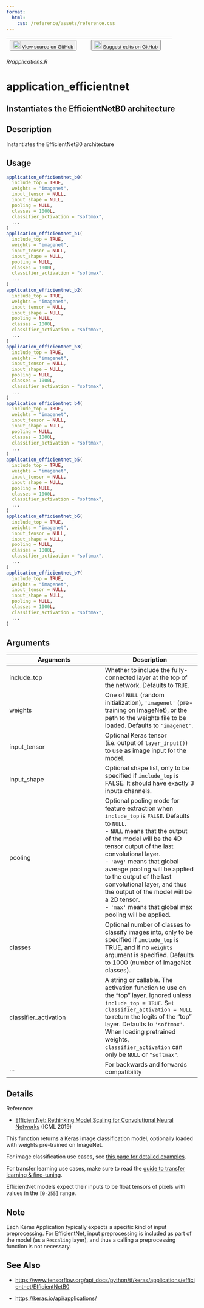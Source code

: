 ```yaml
---
format:
  html:
    css: /reference/assets/reference.css
---
```


| <button class="button"> ![](/reference/assets/GitHub-Mark-32px.png){width="20"} [View source on GitHub](https://github.com/rstudio/keras//blob/main/R/applications.R) </button> | <button class="button"> ![](/reference/assets/GitHub-Mark-32px.png){width="20"} [Suggest edits on GitHub](https://github.com/rstudio/keras//edit/main/R/applications.R) </button> |
|:------------------------------:|:--------------------------------------:|

*R/applications.R*

# application_efficientnet

## Instantiates the EfficientNetB0 architecture

## Description
Instantiates the EfficientNetB0 architecture 


## Usage
```r
application_efficientnet_b0( 
  include_top = TRUE, 
  weights = "imagenet", 
  input_tensor = NULL, 
  input_shape = NULL, 
  pooling = NULL, 
  classes = 1000L, 
  classifier_activation = "softmax", 
  ... 
) 
application_efficientnet_b1( 
  include_top = TRUE, 
  weights = "imagenet", 
  input_tensor = NULL, 
  input_shape = NULL, 
  pooling = NULL, 
  classes = 1000L, 
  classifier_activation = "softmax", 
  ... 
) 
application_efficientnet_b2( 
  include_top = TRUE, 
  weights = "imagenet", 
  input_tensor = NULL, 
  input_shape = NULL, 
  pooling = NULL, 
  classes = 1000L, 
  classifier_activation = "softmax", 
  ... 
) 
application_efficientnet_b3( 
  include_top = TRUE, 
  weights = "imagenet", 
  input_tensor = NULL, 
  input_shape = NULL, 
  pooling = NULL, 
  classes = 1000L, 
  classifier_activation = "softmax", 
  ... 
) 
application_efficientnet_b4( 
  include_top = TRUE, 
  weights = "imagenet", 
  input_tensor = NULL, 
  input_shape = NULL, 
  pooling = NULL, 
  classes = 1000L, 
  classifier_activation = "softmax", 
  ... 
) 
application_efficientnet_b5( 
  include_top = TRUE, 
  weights = "imagenet", 
  input_tensor = NULL, 
  input_shape = NULL, 
  pooling = NULL, 
  classes = 1000L, 
  classifier_activation = "softmax", 
  ... 
) 
application_efficientnet_b6( 
  include_top = TRUE, 
  weights = "imagenet", 
  input_tensor = NULL, 
  input_shape = NULL, 
  pooling = NULL, 
  classes = 1000L, 
  classifier_activation = "softmax", 
  ... 
) 
application_efficientnet_b7( 
  include_top = TRUE, 
  weights = "imagenet", 
  input_tensor = NULL, 
  input_shape = NULL, 
  pooling = NULL, 
  classes = 1000L, 
  classifier_activation = "softmax", 
  ... 
) 
```

## Arguments
|Arguments|Description|
|---|---|
| include_top | Whether to include the fully-connected layer at the top of the network. Defaults to `TRUE`. |
| weights | One of `NULL` (random initialization), `'imagenet'` (pre-training on ImageNet), or the path to the weights file to be loaded. Defaults to `'imagenet'`. |
| input_tensor | Optional Keras tensor (i.e. output of `layer_input()`) to use as image input for the model. |
| input_shape | Optional shape list, only to be specified if `include_top` is FALSE. It should have exactly 3 inputs channels. |
| pooling | Optional pooling mode for feature extraction when `include_top` is `FALSE`. Defaults to `NULL`. <br>- `NULL` means that the output of the model will be the 4D tensor output of the last convolutional layer. <br>- `'avg'` means that global average pooling will be applied to the output of the last convolutional layer, and thus the output of the model will be a 2D tensor. <br>- `'max'` means that global max pooling will be applied.  |
| classes | Optional number of classes to classify images into, only to be specified if `include_top` is TRUE, and if no `weights` argument is specified. Defaults to 1000 (number of ImageNet classes). |
| classifier_activation | A string or callable. The activation function to use on the "top" layer. Ignored unless `include_top = TRUE`. Set `classifier_activation = NULL` to return the logits of the "top" layer. Defaults to `'softmax'`. When loading pretrained weights, `classifier_activation` can only be `NULL` or `"softmax"`. |
| ... | For backwards and forwards compatibility |

## Details

Reference: 

- [EfficientNet: Rethinking Model Scaling for Convolutional Neural Networks](https://arxiv.org/abs/1905.11946) (ICML 2019) 

This function returns a Keras image classification model, optionally loaded with weights pre-trained on ImageNet. 

For image classification use cases, see [this page for detailed examples](https://keras.io/api/applications/#usage-examples-for-image-classification-models). 

For transfer learning use cases, make sure to read the [guide to transfer learning & fine-tuning](https://keras.io/guides/transfer_learning/). 

EfficientNet models expect their inputs to be float tensors of pixels with values in the `[0-255]` range. 



## Note
Each Keras Application typically expects a specific kind of input preprocessing. For EfficientNet, input preprocessing is included as part of the model (as a `Rescaling` layer), and thus a calling a preprocessing function is not necessary. 


## See Also

- [https://www.tensorflow.org/api_docs/python/tf/keras/applications/efficientnet/EfficientNetB0](https://www.tensorflow.org/api_docs/python/tf/keras/applications/efficientnet/EfficientNetB0)

- [https://keras.io/api/applications/](https://keras.io/api/applications/)

